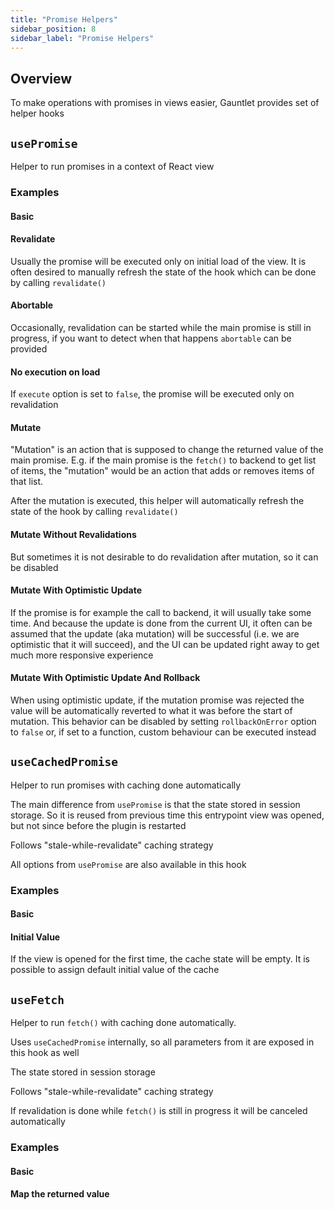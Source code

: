 ```yaml
---
title: "Promise Helpers"
sidebar_position: 8
sidebar_label: "Promise Helpers"
---
```





## Overview

To make operations with promises in views easier, Gauntlet provides set of helper hooks

## `usePromise`

Helper to run promises in a context of React view

### Examples

#### Basic

<UsePromiseBasicCode screenshot={false}/>

#### Revalidate

Usually the promise will be executed only on initial load of the view. It is often desired to manually refresh the state of the hook which can be done by calling `revalidate()`

<UsePromiseRevalidateCode screenshot={false}/>

#### Abortable

Occasionally, revalidation can be started while the main promise is still in progress, if you want to detect when that happens `abortable` can be provided

<UsePromiseAbortableRevalidateCode screenshot={false}/>

#### No execution on load

If `execute` option is set to `false`, the promise will be executed only on revalidation

<UsePromiseExecuteFalseCode screenshot={false}/>

#### Mutate

"Mutation" is an action that is supposed to change the returned value of the main promise.
E.g. if the main promise is the `fetch()` to backend to get list of items,
the "mutation" would be an action that adds or removes items of that list.

After the mutation is executed, this helper will automatically refresh the state of the hook by calling `revalidate()`

<UsePromiseMutateCode screenshot={false}/>

#### Mutate Without Revalidations

But sometimes it is not desirable to do revalidation after mutation, so it can be disabled

<UsePromiseMutateNoRevalidateCode screenshot={false}/>

#### Mutate With Optimistic Update

If the promise is for example the call to backend, it will usually take some time.
And because the update is done from the current UI, it often can be assumed that the update (aka mutation) will be successful (i.e. we are optimistic that it will succeed),
and the UI can be updated right away to get much more responsive experience

<UsePromiseMutateOptimisticCode screenshot={false}/>

#### Mutate With Optimistic Update And Rollback

When using optimistic update, if the mutation promise was rejected the value will be automatically reverted to what it was before the start of mutation.
This behavior can be disabled by setting `rollbackOnError` option to `false` or, if set to a function, custom behaviour can be executed instead

<UsePromiseMutateOptimisticRollbackCode screenshot={false}/>

[//]: # (### Api Reference)

[//]: # (TODO type)

## `useCachedPromise`

Helper to run promises with caching done automatically

The main difference from `usePromise` is that the state stored in session storage.
So it is reused from previous time this entrypoint view was opened, but not since before the plugin is restarted

Follows "stale-while-revalidate" caching strategy

All options from `usePromise` are also available in this hook

### Examples

#### Basic

<UseCachedPromiseBasicCode screenshot={false}/>

#### Initial Value

If the view is opened for the first time, the cache state will be empty. It is possible to assign default initial value of the cache

<UseCachedPromiseInitialCode screenshot={false}/>

[//]: # (### Api Reference)

[//]: # (TODO type)

## `useFetch`

Helper to run `fetch()` with caching done automatically.

Uses `useCachedPromise` internally, so all parameters from it are exposed in this hook as well

The state stored in session storage

Follows "stale-while-revalidate" caching strategy

If revalidation is done while `fetch()` is still in progress it will be canceled automatically

### Examples

#### Basic

<UseFetchBasicCode screenshot={false}/>

#### Map the returned value

<UseFetchMapCode screenshot={false}/>

[//]: # (### Api Reference)

[//]: # (TODO type)
